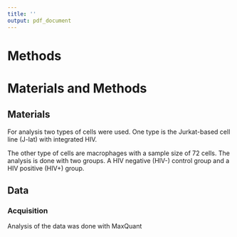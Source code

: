 ```yaml
---
title: ''
output: pdf_document
---
```


# Methods 

\vspace{0.5cm}

# Materials and Methods

## Materials

For analysis two types of cells were used. One type is the Jurkat-based cell line (J-lat) with integrated HIV. 

The other type of cells are macrophages with a sample size of 72 cells. The analysis is done with two groups. A HIV negative (HIV-) control group and a HIV positive (HIV+) group. 


## Data

### Acquisition

Analysis of the data was done with MaxQuant \citep{Cox2008}
